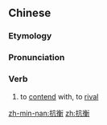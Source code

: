 ==Chinese==
{{zh-forms}}

===Etymology===
{{zh-compound|抗|衡|to resist, to oppose|to weigh, to balance}}

===Pronunciation===
{{zh-pron
|m=kànghéng
|cat=v
}}

===Verb===
{{zh-verb}}

# to [[contend]] with, to [[rival]]

[[zh-min-nan:抗衡]]
[[zh:抗衡]]